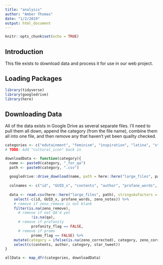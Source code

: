 ```yaml
---
title: "analysis"
author: "Amber Thomas"
date: "1/2/2019"
output: html_document
---
```


```r
knitr::opts_chunk$set(echo = TRUE)
```

## Introduction

This file exists to download data and process it for use in our web project. 

## Loading Packages

```r
library(tidyverse)
library(googledrive)
library(here)
```

## Downloading Data

All of the data exists in Google Drive as several separate files. I'll need to pull them all down, append the category (from the file name), combine them all into one file, and then remove any that haven't yet been quality checked. 

```r
categories <- c("edutainment", "feminism", "inspiration", "latina", "style", "travel")
# TODO: Add "cultural_icon" back in
```

```r
downloadData <- function(category){
  name <- paste0(category, "_for_qa")
  path <- paste0(category, ".csv")
  
  googledrive::drive_download(name, path = here::here("large_files", path), type = "csv", overwrite = TRUE)
  
  colnames <- c("id", "GUID_x", "contents", "author", "profane_words", "profanity_flag", "promo_flag", "categories", "primary_category", "parent_categories", "zeno_notes", "zeno_remove", "zeno_corrected", "star_tweet", "qa")
  
  data <- read.csv(here::here("large_files", path), stringsAsFactors = FALSE, header = TRUE, col.names = colnames, na.strings = c("", " ")) %>%
    select(-c(id, GUID_x, profane_words, zeno_notes)) %>%
    # remove if zeno_remove is not blank
    filter(is.na(zeno_remove),
      # remove if not QA'd yet
            !is.na(qa),
      # remove if profanity
            profanity_flag == FALSE,
      # remove if promo
            promo_flag == FALSE) %>%
    mutate(category = ifelse(is.na(zeno_corrected), category, zeno_corrected)) %>% 
    select(c(contents, author, category, star_tweet))
}
```

```r
allData <- map_dfr(categories, downloadData)
```

